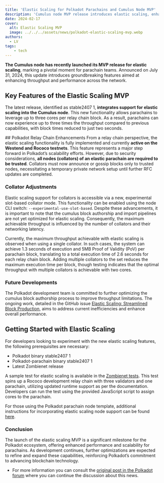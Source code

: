 ```yaml
---
title: 'Elastic Scaling for Polkadot Parachains and Cumulus Node MVP'
description: 'Cumulus node MVP release introduces elastic scaling, enhancing throughput and performance for Polkadot parachains.'
date: 2024-02-17
cover:
  alt: Elastic Scaling MVP
  image: ../../../assets/news/polkadot-elastic-scaling-mvp.webp
authors:
  - LV
tags: 
    - tech
---
```

**The Cumulus node has recently launched its MVP release for elastic scaling**, marking a pivotal moment for parachain teams. Announced on July 31, 2024, this update introduces groundbreaking features aimed at enhancing throughput and performance across the network.

## Key Features of the Elastic Scaling MVP
The latest release, identified as stable2407 1, **integrates support for elastic scaling into the Cumulus node**. This new functionality allows parachains to leverage up to three cores per relay chain block. As a result, parachains can now experience up to three times the throughput compared to previous capabilities, with block times reduced to just two seconds.

## Polkadot Relay Chain Enhancements
From a relay chain perspective, the elastic scaling functionality is fully implemented and currently **active on the Westend and Rococo testnets**. This feature represents a major step forward in Polkadot’s scalability efforts. However, due to security considerations, **all nodes (collators) of an elastic parachain are required to be trusted**. Collators must now announce or gossip blocks only to trusted nodes, necessitating a temporary private network setup until further RFC updates are completed.

### Collator Adjustments

Elastic scaling support for collators is accessible via a new, experimental slot-based collator mode. This functionality can be enabled using the node CLI switch: `--experimental-use-slot-based`. Despite these advancements, it is important to note that the cumulus block authorship and import pipelines are not yet optimized for elastic scaling. Consequently, the maximum achievable throughput is influenced by the number of collators and their networking latency.

Currently, the maximum throughput achievable with elastic scaling is observed when using a single collator. In such cases, the system can achieve 1.3 seconds of execution and 5MB Proof of Validity (PoV) per parachain block, translating to a total execution time of 2.6 seconds for each relay chain block. Adding multiple collators to the set reduces the maximum execution time per block, though testing indicates that the optimal throughput with multiple collators is achievable with two cores.

### Future Developments

The Polkadot development team is committed to further optimizing the cumulus block authorship process to improve throughput limitations. The ongoing work, detailed in the GitHub issue [Elastic Scaling: Streamlined Block Production](https://github.com/paritytech/polkadot-sdk/issues/5190), aims to address current inefficiencies and enhance overall performance.

## Getting Started with Elastic Scaling
For developers looking to experiment with the new elastic scaling features, the following prerequisites are necessary:

- Polkadot binary stable2407 1
- Polkadot-parachain binary stable2407 1
- Latest Zombienet release

A sample test for elastic scaling is available in the [Zombienet tests](https://github.com/paritytech/polkadot-sdk/pull/0000-cumulus-3cores.zndsl). This test spins up a Rococo development relay chain with three validators and one parachain, utilizing updated runtime support as per the documentation. Developers can run the test using the provided JavaScript script to assign cores to the parachain.

For those using the Polkadot parachain node template, additional instructions for incorporating elastic scaling node support can be found [here](https://forum.polkadot.network/t/elastic-scaling-mvp-launched/9392).

### Conclusion
The launch of the elastic scaling MVP is a significant milestone for the Polkadot ecosystem, offering enhanced performance and scalability for parachains. As development continues, further optimizations are expected to refine and expand these capabilities, reinforcing Polkadot’s commitment to advancing blockchain technology.

- For more information you can consult the [original post in the Polkadot forum](https://forum.polkadot.network/t/elastic-scaling-mvp-launched/9392) where you can continue the discussion about this news.